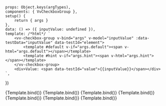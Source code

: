 
<Meta
	title="Components/CheckboxGroup"
	component={VvCheckboxGroup}
	args={defaultArgs}
	argTypes={argTypes}
/>

	props: Object.keys(argTypes),
	components: { VvCheckboxGroup },
	setup() {
		return { args }
	},
	data: () => ({ inputValue: undefined }),
	template: /*html*/ `
		<vv-checkbox-group v-bind="args" v-model="inputValue" :data-testData="inputValue" data-testId="element">
			<template #default v-if="args.default"><span v-html="args.default"></span></template>
			<template #hint v-if="args.hint"><span v-html="args.hint"></span></template>
		</vv-checkbox-group>
		<div>Value: <span data-testId="value">{{inputValue}}</span></div> 
	`,
})

<Canvas>
	<Story name="Default" play={defaultTest}>
		{Template.bind()}
	</Story>
</Canvas>

<Canvas>
	<Story
		name="Disabled"
		play={defaultTest}
		args={{ disabled: true }}
		argTypes={{
			disabled: {
				control: {
					disable: true,
				},
			},
		}}
	>
		{Template.bind()}
	</Story>
</Canvas>

<Canvas>
	<Story
		name="Readonly"
		play={defaultTest}
		args={{ readonly: true }}
		argTypes={{
			readonly: {
				control: {
					disable: true,
				},
			},
		}}
	>
		{Template.bind()}
	</Story>
</Canvas>

<Canvas>
	<Story
		name="Vertical"
		play={defaultTest}
		args={{ vertical: true }}
		argTypes={{
			vertical: {
				control: {
					disable: true,
				},
			},
		}}
	>
		{Template.bind()}
	</Story>
</Canvas>

<Canvas>
	<Story
		name="Invalid"
		play={defaultTest}
		args={{ invalid: true, invalidLabel: 'This field is required.' }}
		argTypes={{
			invalid: {
				control: {
					disable: true,
				},
			},
		}}
	>
		{Template.bind()}
	</Story>
</Canvas>

<Canvas>
	<Story
		name="Valid"
		play={defaultTest}
		args={{ valid: true, validLabel: 'Selected response is valid.' }}
		argTypes={{
			valid: {
				control: {
					disable: true,
				},
			},
		}}
	>
		{Template.bind()}
	</Story>
</Canvas>

<Canvas>
	<Story
		name="Hint"
		play={defaultTest}
		args={{ hintLabel: 'Please fill the input above.' }}
		argTypes={{
			hint: {
				control: {
					disable: true,
				},
			},
		}}
	>
		{Template.bind()}
	</Story>
</Canvas>

